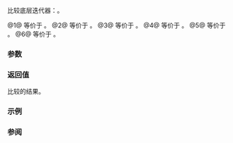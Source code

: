 {{title|1=operator==,&lt;,&gt;,&lt;=,&gt;=,&lt;=&gt;{{small|(ranges::adjacent_transform_view::''iterator'')}}}}
{{cpp/ranges/adjacent_transform_view/navbar}}

{{dcl begin}}
{{dcl|num=1|since=c++23|1=
friend constexpr bool operator==( const /*iterator*/&amp; x, const /*iterator*/&amp; y );
}}
{{dcl|num=2|since=c++23|1=
friend constexpr bool operator&lt;( const /*iterator*/&amp; x, const /*iterator*/&amp; y )
    requires ranges::random_access_range&lt;Base&gt;;
}}
{{dcl|num=3|since=c++23|1=
friend constexpr bool operator&gt;( const /*iterator*/&amp; x, const /*iterator*/&amp; y )
    requires ranges::random_access_range&lt;Base&gt;;
}}
{{dcl|num=4|since=c++23|1=
friend constexpr bool operator&lt;=( const /*iterator*/&amp; x, const /*iterator*/&amp; y )
    requires ranges::random_access_range&lt;Base&gt;;
}}
{{dcl|num=5|since=c++23|1=
friend constexpr bool operator&gt;=( const /*iterator*/&amp; x, const /*iterator*/&amp; y )
    requires ranges::random_access_range&lt;Base&gt;;
}}
{{dcl|num=6|since=c++23|1=
friend constexpr auto operator&lt;=&gt;( const /*iterator*/&amp; x, const /*iterator*/&amp; y )
    requires ranges::random_access_range&lt;Base&gt; and
             std::three_way_comparable&lt;ranges::iterator_t&lt;Base&gt;&gt;;
}}
{{dcl end}}

比较底层迭代器：{{rlpi|/#数据成员|inner_}}。

@1@ 等价于 {{c|1=return x.inner_ == y.inner_;}}。
@2@ 等价于 {{c|1=return x.inner_ &lt; y.inner_;}}。
@3@ 等价于 {{c|1=return x.inner_ &gt; y.inner_;}}。
@4@ 等价于 {{c|1=return x.inner_ &lt;= y.inner_;}}。
@5@ 等价于 {{c|1=return x.inner_ &gt;= y.inner_;}}。
@6@ 等价于 {{c|1=return x.inner_ &lt;=&gt; y.inner_;}}。

{{cpp/hidden friend|{{tt|std::ranges::adjacent_transform_view::''iterator''&lt;Const&gt;}}|plural=yes}}

{{cpp/note synthesized eq}}

===参数===
{{par begin}}
{{par|x, y|要比较的迭代器}}
{{par end}}

===返回值===
比较的结果。

===示例===
{{example}}

===参阅===
{{dsc begin}}
{{dsc inc|cpp/ranges/adaptor/sentinel/dsc operator cmp|adjacent_transform_view}}
{{dsc end}}

{{langlinks|de|en|es|ja|ru}}